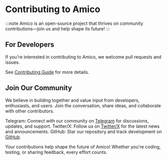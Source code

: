 # Contributing to Amico

:::note
Amico is an open-source project that thrives on community contributions—join us and help shape its future!
:::

## For Developers

If you're interested in contributing to Amico, we welcome pull requests and issues.

See [Contributing Guide](https://github.com/AIMOverse/amico/blob/main/CONTRIBUTING.md) for more details.

## Join Our Community 

We believe in building together and value input from developers, enthusiasts, and users. Join the conversation, share ideas, and collaborate with other contributors.

Telegram: Connect with our community on [Telegram](https://t.me/aimoverse) for discussions, updates, and support.
Twitter/X: Follow us on [Twitter/X](https://x.com/AIMOverse) for the latest news and announcements.
GitHub: Star our repository and track development on [GitHub](https://github.com/AIMOverse/amico).

Your contributions help shape the future of Amico! Whether you're coding, testing, or sharing feedback, every effort counts.


